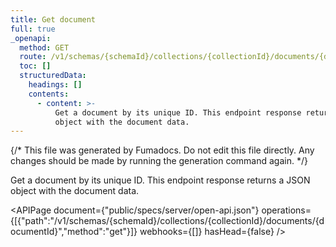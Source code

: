 ```yaml
---
title: Get document
full: true
_openapi:
  method: GET
  route: /v1/schemas/{schemaId}/collections/{collectionId}/documents/{documentId}
  toc: []
  structuredData:
    headings: []
    contents:
      - content: >-
          Get a document by its unique ID. This endpoint response returns a JSON
          object with the document data.
---
```


{/* This file was generated by Fumadocs. Do not edit this file directly. Any changes should be made by running the generation command again. */}

Get a document by its unique ID. This endpoint response returns a JSON object with the document data.

<APIPage document={"public/specs/server/open-api.json"} operations={[{"path":"/v1/schemas/{schemaId}/collections/{collectionId}/documents/{documentId}","method":"get"}]} webhooks={[]} hasHead={false} />